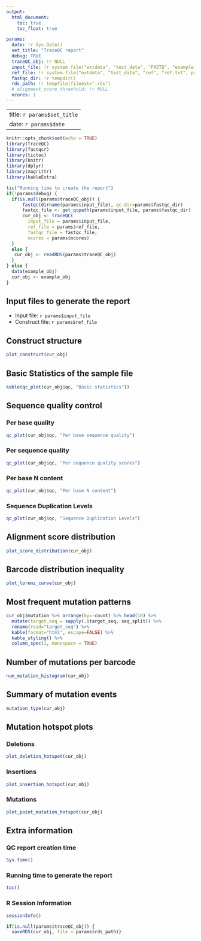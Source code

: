```yaml
---
output: 
  html_document:
    toc: true
    toc_float: true

params:
  date: !r Sys.Date()
  set_title: "TraceQC report"
  debug: TRUE
  traceQC_obj: !r NULL
  input_file: !r system.file("extdata", "test_data", "FASTQ", "example_small.fastq.gz", package="TraceQC")
  ref_file: !r system.file("extdata", "test_data", "ref", "ref.txt", package="TraceQC")
  fastqc_dir: !r tempdir()
  rds_path: !r tempfile(fileext=".rds")
  # alignment_score_threshold: !r NULL
  ncores: 1
---
```


---
title: `r params$set_title`
date: `r params$date`
---

```r
knitr::opts_chunk$set(echo = TRUE)
library(TraceQC)
library(fastqcr)
library(tictoc)
library(knitr)
library(dplyr)
library(magrittr)
library(kableExtra)
```


```r
tic("Running time to create the report")
if(!params$debug) {
  if(is.null(params$traceQC_obj)) {
      fastqc(dirname(params$input_file), qc.dir=params$fastqc_dir)
      fastqc_file <- get_qcpath(params$input_file, params$fastqc_dir)
      cur_obj <- TraceQC(
        input_file = params$input_file,
        ref_file = params$ref_file,
        fastqc_file = fastqc_file,
        ncores = params$ncores)
  }
  else {
   cur_obj <- readRDS(params$traceQC_obj)
  }
} else {
  data(example_obj)
  cur_obj <- example_obj
}
```

## Input files to generate the report

* Input file: `r params$input_file`
* Construct file: `r params$ref_file`

## Construct structure

```r
plot_construct(cur_obj)
```

## Basic Statistics of the sample file

```r
kable(qc_plot(cur_obj$qc, "Basic statistics"))
```


## Sequence quality control {.tabset}

### Per base quality
```r
qc_plot(cur_obj$qc, "Per base sequence quality")
```

### Per sequence quality
```r
qc_plot(cur_obj$qc, "Per sequence quality scores")
```

### Per base N content
```r
qc_plot(cur_obj$qc, "Per base N content")
```

### Sequence Duplication Levels

```r
qc_plot(cur_obj$qc, "Sequence Duplication Levels")
```

## Alignment score distribution

```r
plot_score_distribution(cur_obj)
```

<!-- Applying filter with alignment score `r params$alignment_score_threshold` -->
<!-- ``` {r filter, echo=FALSE, message=FALSE, warning=FALSE} -->
<!-- if (!is.null(params$alignment_score_threshold)) { -->
<!--   cur_obj$aligned_reads <- filter(cur_obj$aligned_reads,score>params$alignment_score_threshold) -->
<!--   cur_obj$mutation <- filter(cur_obj$mutation,alignment_score>params$alignment_score_threshold)} -->
<!-- ``` -->

## Barcode distribution inequality

```r
plot_lorenz_curve(cur_obj)
```

## Most frequent mutation patterns

```r
cur_obj$mutation %>% arrange(by=-count) %>% head(10) %>% 
  mutate(target_seq = sapply(.$target_seq, seq_split)) %>% 
  rename(read="target_seq") %>% 
  kable(format="html", escape=FALSE) %>% 
  kable_styling() %>% 
  column_spec(1, monospace = TRUE)
```

## Number of mutations per barcode

```r
num_mutation_histogram(cur_obj)
```

## Summary of mutation events

```r
mutation_type(cur_obj)
```

## Mutation hotspot plots {.tabset}

### Deletions
```r
plot_deletion_hotspot(cur_obj)
```

### Insertions
```r
plot_insertion_hotspot(cur_obj)
```

### Mutations
```r
plot_point_mutation_hotspot(cur_obj)
```

## Extra information

### QC report creation time

```r
Sys.time()
```

### Running time to generate the report

```r
toc()
```


### R Session Information

```r
sessionInfo()
```

```r
if(is.null(params$traceQC_obj)) {
  saveRDS(cur_obj, file = params$rds_path)}
```


